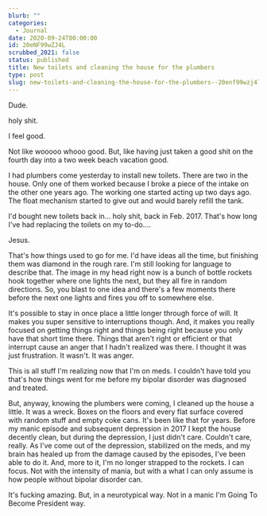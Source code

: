 ```yaml
---
blurb: ""
categories:
  - Journal
date: 2020-09-24T00:00:00
id: 20eNF99wZJ4L
scrubbed_2021: false
status: published
title: New toilets and cleaning the house for the plumbers
type: post
slug: new-toilets-and-cleaning-the-house-for-the-plumbers--20enf99wzj4l
---
```


Dude.

holy shit.

I feel good. 

Not like wooooo whooo good. But, like having just taken a good shit on the fourth day into a two week beach vacation good. 

I had plumbers come yesterday to install new toilets. There are two  in the house. Only one of them worked because I broke a piece of the intake on the other one years ago. The working one started acting up two days ago. The float mechanism started to give out and would barely refill the tank. 

I'd bought new toilets back in... holy shit, back in Feb. 2017. That's how long I've had replacing the toilets on my to-do.... 

Jesus. 

That's how things used to go for me. I'd have ideas all the time, but finishing them was diamond in the rough rare. I'm still looking for language to describe that. The image in my head right now is a bunch of bottle rockets hook together where one lights the next, but they all fire in random directions. So, you blast to one idea and there's a few moments there before the next one lights and fires you off to somewhere else. 

It's possible to stay in once place a little longer through force of will. It makes you super sensitive to interruptions though. And, it makes you really focused on getting things right and things being right because you only have that short time there. Things that aren't right or efficient or that interrupt cause an anger that I hadn't realized was there. I thought it was just frustration. It wasn't. It was anger.

This is all stuff I'm realizing now that I'm on meds. I couldn't have told you that's how things went for me before my bipolar disorder was diagnosed and treated. 

But, anyway, knowing the plumbers were coming, I cleaned up the house a little. It was a wreck. Boxes on the floors and every flat surface covered with random stuff and empty coke cans. It's been like that for years. Before my manic episode and subsequent depression in 2017 I kept the house decently clean, but during the depression, I just didn't care. Couldn't care, really. As I've come out of the depression, stabilized on the meds, and my brain has healed up from the damage caused by the episodes, I've been able to do it. And, more to it, I'm no longer strapped to the rockets. I can focus. Not with the intensity of mania, but with a what I can only assume is how people without bipolar disorder can.

It's fucking amazing. But, in a neurotypical way. Not in a manic I'm Going To Become President way.